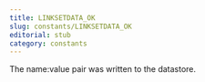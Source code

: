 ```yaml
---
title: LINKSETDATA_OK
slug: constants/LINKSETDATA_OK
editorial: stub
category: constants
---
```


<LSLConstant
	name="LINKSETDATA_OK"
	type="integer"
	value="0"
/>

The name:value pair was written to the datastore.
